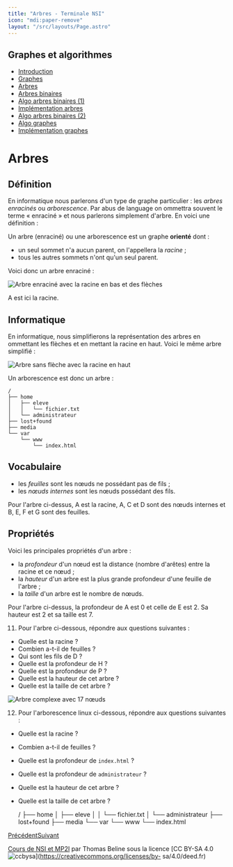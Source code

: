 ```yaml
---
title: "Arbres - Terminale NSI"
icon: "mdi:paper-remove"
layout: "/src/layouts/Page.astro"
---
```

 
## Graphes et algorithmes

  * [Introduction](.)
  * [Graphes](graphes)
  * [Arbres](arbres)
  * [Arbres binaires](arbres-binaires)
  * [Algo arbres binaires (1)](algo-arbres-binaires-1)
  * [Implémentation arbres](implementation-arbres)
  * [Algo arbres binaires (2)](algo-arbres-binaires-2)
  * [Algo graphes](algo-graphes)
  * [Implémentation graphes](implementation-graphes)

# Arbres

## Définition

En informatique nous parlerons d'un type de graphe particulier : les _arbres
enracinés_ ou _arborescence_. Par abus de language on ommettra souvent le
terme « enraciné » et nous parlerons simplement d'arbre. En voici une
définition :

Un arbre (enraciné) ou une arborescence est un graphe **orienté** dont :

  * un seul sommet n'a aucun parent, on l'appellera la _racine_ ;
  * tous les autres sommets n'ont qu'un seul parent.

Voici donc un arbre enraciné :

![Arbre enraciné avec la racine en bas et des flèches](/cours/arbre1.svg)

A est ici la racine.

## Informatique

En informatique, nous simplifierons la représentation des arbres en ommettant
les flèches et en mettant la racine en haut. Voici le même arbre simplifié :

![Arbre sans flèche avec la racine en haut](/cours/arbre2.svg)

Un arborescence est donc un arbre :

    
    
    /
    ├── home
    │	├── eleve
    │	│	└── fichier.txt
    │	└── administrateur
    ├── lost+found
    ├── media
    └── var
    	└── www
    		└── index.html

## Vocabulaire

  * les _feuilles_ sont les nœuds ne possédant pas de fils ;
  * les _nœuds internes_ sont les nœuds possédant des fils.

Pour l'arbre ci-dessus, A est la racine, A, C et D sont des nœuds internes et
B, E, F et G sont des feuilles.

## Propriétés

Voici les principales propriétés d'un arbre :

  * la _profondeur_ d'un nœud est la distance (nombre d'arêtes) entre la racine et ce nœud ;
  * la _hauteur_ d'un arbre est la plus grande profondeur d'une feuille de l'arbre ;
  * la _taille_ d'un arbre est le nombre de nœuds.

Pour l'arbre ci-dessus, la profondeur de A est 0 et celle de E est 2. Sa
hauteur est 2 et sa taille est 7.

11. Pour l'arbre ci-dessous, répondre aux questions suivantes :

  * Quelle est la racine ?
  * Combien a-t-il de feuilles ?
  * Qui sont les fils de D ?
  * Quelle est la profondeur de H ?
  * Quelle est la profondeur de P ?
  * Quelle est la hauteur de cet arbre ?
  * Quelle est la taille de cet arbre ?

![Arbre complexe avec 17 nœuds](/cours/arbre3.svg)

12. Pour l'arborescence linux ci-dessous, répondre aux questions suivantes
:

  * Quelle est la racine ?
  * Combien a-t-il de feuilles ?
  * Quelle est la profondeur de `index.html` ?
  * Quelle est la profondeur de `administrateur` ?
  * Quelle est la hauteur de cet arbre ?
  * Quelle est la taille de cet arbre ?

    
    
    /
    ├── home
    │	├── eleve
    │	│	└── fichier.txt
    │	└── administrateur
    ├── lost+found
    ├── media
    └── var
    	└── www
    		└── index.html

[Précédent](graphes)[Suivant](arbres-binaires)

[Cours de NSI et MP2I](https://kxs.fr/cours/) par Thomas Beline sous la
licence [CC BY-SA 4.0
![ccbysa](//cours/ccbysa.svg)](https://creativecommons.org/licenses/by-
sa/4.0/deed.fr)

